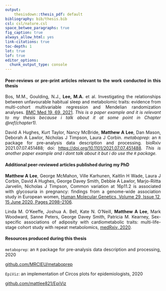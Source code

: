 ```yaml
---
output: 
    thesisdown::thesis_pdf: default
bibliography: bib/thesis.bib
csl: csl/nature.csl
space_betwee_paragraphs: true
fig_caption: true
always_allow_html: yes
link-citations: true
toc-depth: 1
lot: true
lof: true
editor_options: 
  chunk_output_type: console
---
```


<style>
body {
text-align: justify}
</style>

#### Peer-reviews or pre-print articles relevant to the work conducted in this thesis {-}

\noindent 
Bos, M.M., Goulding, N.J., **Lee, M.A.** et al. Investigating the relationships between unfavourable habitual sleep and metabolomic traits: evidence from multi-cohort multivariable regression and Mendelian randomization analyses. [BMC Med 19, 69, 2021](https://doi.org/10.1186/s12916-021-01939-0). *This is a paper example and it is relevant to my thesis because i talk about it at some point in Chapter \@ref(chapter1).* 

\noindent 
David A Hughes, Kurt Taylor, Nancy McBride, **Matthew A Lee**, Dan Mason, Deborah A Lawlor, Nicholas J Timpson, Laura J Corbin. *metaboprep*:  an `R` package for pre-analysis data description and processing. bioRxiv 2021.07.07.451488; doi: [https://doi.org/10.1101/2021.07.07.451488](https://www.biorxiv.org/content/10.1101/2021.07.07.451488v1). *This is another paper example and i dont talk about it but i do use the `R` package.*

#### Additional peer-reviewed articles published during my PhD {-}

\noindent 
**Matthew A Lee**, George McMahon, Ville Karhunen, Kaitlin H Wade, Laura J Corbin, David A Hughes, George Davey Smith, Debbie A Lawlor, Marjo-Riitta Jarvelin, Nicholas J Timpson, Common variation at 16p11.2 is associated with glycosuria in pregnancy: findings from a genome-wide association study in European women, [Human Molecular Genetics, Volume 29, Issue 12, 15 June 2020, Pages 2098–2106](https://doi.org/10.1093/hmg/ddaa054).

\noindent 
Linda M. O’Keeffe, Joshua A. Bell, Kate N. O’Neill, **Matthew A Lee**, Mark Woodward, Sanne Peters, George Davey Smith, Patricia M. Kearney, Sex-specific associations of adiposity with cardiometabolic traits: multi-life-stage cohort study with repeat metabolomics, [medRxiv, 2020](https://doi.org/10.1101/2020.11.30.20240895). 

#### Resources produced during this thesis {-}

\noindent 
`metaboprep`:  an `R` package for pre-analysis data description and processing, 2020

\vspace*{-1em}
[github.com/MRCIEU/metaboprep](https://github.com/MRCIEU/metaboprep)

\noindent 
`EpiViz`: an implementation of Circos plots for epidemiologists, 2020

\vspace*{-1em}
[github.com/mattlee821/EpiViz](https://github.com/mattlee821/EpiViz)
